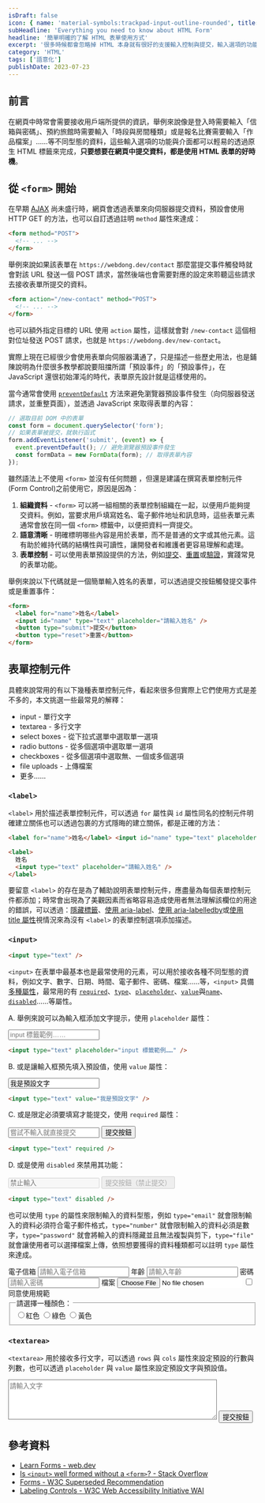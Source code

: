 ```yaml
---
isDraft: false
icon: { name: 'material-symbols:trackpad-input-outline-rounded', title: '一隻手操縱觸控板符號' }
subHeadline: 'Everything you need to know about HTML Form'
headline: '簡單明確的了解 HTML 表單使用方式'
excerpt: '很多時候都會忽略掉 HTML 本身就有很好的支援輸入控制與提交，輸入選項的功能與介面都可以輕易的透過原生 HTML 標籤來完成，只要想要在網頁中提交資料，都是使用 HTML 表單的好時機，讓我們來了解怎麼使用 HTML 表單製作一個無障礙且語意化的輸入表單。'
category: 'HTML'
tags: ['語意化']
publishDate: 2023-07-23
---
```


## 前言

在網頁中時常會需要接收用戶端所提供的資訊，舉例來說像是登入時需要輸入「信箱與密碼」、預約旅館時需要輸入「時段與房間種類」或是報名比賽需要輸入「作品檔案」……等不同型態的資料，這些輸入選項的功能與介面都可以輕易的透過原生 HTML 標籤來完成，**只要想要在網頁中提交資料，都是使用 HTML 表單的好時機**。

## 從 `<form>` 開始

在早期 [AJAX](https://www.webdong.dev/post/why-you-need-ajax-and-why-not-call-it-ajaj/) 尚未盛行時，網頁會透過表單來向伺服器提交資料，預設會使用 HTTP GET 的方法，也可以自訂透過註明 `method` 屬性來達成：

```html
<form method="POST">
  <!-- ... -->
</form>
```

舉例來說如果該表單在 `https://webdong.dev/contact` 那麼當提交事件觸發時就會對該 URL 發送一個 POST 請求，當然後端也會需要對應的設定來聆聽這些請求去接收表單所提交的資料。

```html
<form action="/new-contact" method="POST">
  <!-- ... -->
</form>
```

也可以額外指定目標的 URL 使用 `action` 屬性，這樣就會對 `/new-contact` 這個相對位址發送 POST 請求，也就是 `https://webdong.dev/new-contact`。

實際上現在已經很少會使用表單向伺服器溝通了，只是描述一些歷史用法，也是鋪陳說明為什麼很多教學都說要阻擋所謂「預設事件」的「預設事件」，在 JavaScript 還很初始渾沌的時代，表單原先設計就是這樣使用的。

當今通常會使用 [`preventDefault`](https://developer.mozilla.org/zh-TW/docs/Web/API/Event/preventDefault) 方法來避免瀏覽器預設事件發生（向伺服器發送請求，並重整頁面），並透過 JavaScript 來取得表單的內容：

```js
// 選取目前 DOM 中的表單
const form = document.querySelector('form');
// 如果表單被提交，就執行函式
form.addEventListener('submit', (event) => {
  event.preventDefault(); // 避免瀏覽器預設事件發生
  const formData = new FormData(form); // 取得表單內容
});
```

雖然語法上不使用 `<form>` 並沒有任何問題 ，但還是建議在撰寫表單控制元件 (Form Control)之前使用它，原因是因為：

1. **組織資料** - `<form>` 可以將一組相關的表單控制組織在一起，以便用戶能夠提交資料。例如，當要求用戶填寫姓名、電子郵件地址和訊息時，這些表單元素通常會放在同一個 `<form>` 標籤中，以便把資料一齊提交。
2. **語意清晰** - 明確標明哪些內容是用於表單，而不是普通的文字或其他元素。這有助於維持代碼的結構性與可讀性，讓開發者和維護者更容易理解和處理。
3. **表單控制** - 可以使用表單預設提供的方法，例如[提交](https://developer.mozilla.org/en-US/docs/Web/API/HTMLFormElement/submit)、[重置](https://developer.mozilla.org/en-US/docs/Web/API/HTMLFormElement/reset)或[驗證](https://developer.mozilla.org/en-US/docs/Web/API/HTMLFormElement/reportValidity)，實踐常見的表單功能。

舉例來說以下代碼就是一個簡單輸入姓名的表單，可以透過提交按鈕觸發提交事件或是重置事件：

```html
<form>
  <label for="name">姓名</label>
  <input id="name" type="text" placeholder="請輸入姓名" />
  <button type="submit">提交</button>
  <button type="reset">重置</button>
</form>
```

## 表單控制元件

具體來說常用的有以下幾種表單控制元件，看起來很多但實際上它們使用方式是差不多的，本文挑選一些最常見的解釋：

- input - 單行文字
- textarea - 多行文字
- select boxes - 從下拉式選單中選取單一選項
- radio buttons - 從多個選項中選取單一選項
- checkboxes - 從多個選項中選取無、一個或多個選項
- file uploads - 上傳檔案
- 更多……

### `<label>`

`<label>` 用於描述表單控制元件，可以透過 `for` 屬性與 `id` 屬性同名的控制元件明確建立關係也可以透過包裹的方式隱晦的建立關係，都是正確的方法：

```html
<label for="name">姓名</label> <input id="name" type="text" placeholder="請輸入姓名" />
```

```html
<label>
  姓名
  <input type="text" placeholder="請輸入姓名" />
</label>
```

要留意 `<label>` 的存在是為了輔助說明表單控制元件，應盡量為每個表單控制元件都添加；時常會出現為了美觀因素而省略容易造成使用者無法理解該欄位的用途的錯誤，可以透過：[隱藏標籤](https://www.w3.org/WAI/tutorials/forms/labels/#hiding-label-text)、[使用 aria-label](https://www.w3.org/WAI/tutorials/forms/labels/#using-aria-label)、[使用 aria-labelledby](https://www.w3.org/WAI/tutorials/forms/labels/#using-aria-labelledby)或[使用 title 屬性](https://www.w3.org/WAI/tutorials/forms/labels/#using-the-title-attribute)視情況來為沒有 `<label>` 的表單控制選項添加描述。

### `<input>`

```html
<input type="text" />
```

`<input>` 在表單中最基本也是最常使用的元素，可以用於接收各種不同型態的資料，例如文字、數字、日期、時間、電子郵件、密碼、檔案……等，`<input>` 具備[多種屬性](https://developer.mozilla.org/en-US/docs/Web/HTML/Element/input#attributes)，最常用的有 [`required`](https://developer.mozilla.org/en-US/docs/Web/HTML/Element/input#required)、[`type`](https://developer.mozilla.org/en-US/docs/Web/HTML/Element/input#input_types)、[`placeholder`](https://developer.mozilla.org/en-US/docs/Web/HTML/Element/input#placeholder)、[`value`](https://developer.mozilla.org/en-US/docs/Web/HTML/Element/input#value)與[`name`](https://developer.mozilla.org/en-US/docs/Web/HTML/Element/input#name)、[`disabled`](https://developer.mozilla.org/en-US/docs/Web/HTML/Element/input#disabled)……等屬性。

A. 舉例來說可以為輸入框添加文字提示，使用 `placeholder` 屬性：

<form>
  <input style="color: black;" type="text" placeholder="input 標籤範例……" />
</form>

```html
<input type="text" placeholder="input 標籤範例……" />
```

B. 或是讓輸入框預先填入預設值，使用 `value` 屬性：

<form>
  <input style="color: black;" type="text" value="我是預設文字" />
</form>

```html
<input type="text" value="我是預設文字" />
```

C. 或是限定必須要填寫才能提交，使用 `required` 屬性：

<form class="flex gap-4">
  <input style="color: black;" type="text" placeholder="嘗試不輸入就直接提交" required />
  <button type="submit" class="underline">
    提交按鈕
  </button>
</form>

```html
<input type="text" required />
```

D. 或是使用 `disabled` 來禁用其功能：

<form class="flex gap-4">
  <input style="color: black;" type="text" placeholder="禁止輸入" disabled />
  <button type="submit" class="underline" disabled>
    提交按鈕（禁止提交）
  </button>
</form>

```html
<input type="text" disabled />
```

也可以使用 `type` 的屬性來限制輸入的資料型態，例如 `type="email"` 就會限制輸入的資料必須符合電子郵件格式，`type="number"` 就會限制輸入的資料必須是數字，`type="password"` 就會將輸入的資料隱藏並且無法複製與剪下，`type="file"` 就會讓使用者可以選擇檔案上傳，依照想要獲得的資料種類都可以註明 `type` 屬性來達成。

<form class="flex flex-col gap-4">
  <label class="flex gap-4">
    <span>電子信箱</span>
    <input style="color: black;" type="email" placeholder="請輸入電子信箱"/>
  </label>
  <label class="flex gap-4">
    <span>年齡</span>
    <input style="color: black;" type="number" min="1" placeholder="請輸入年齡"/>
  </label>
  <label class="flex gap-4">
    <span>密碼</span>
    <input style="color: black;" type="password" placeholder="請輸入密碼"/>
  </label>
  <label class="flex gap-4">
    <span>檔案</span>
    <input style="color: black; background-color: white" type="file" placeholder="請選擇檔案"/>
  </label>
  <label style="width: fit-content" class="flex gap-4">
    <input type="checkbox" name="termsOfUse" value="agree"/>
    <span>同意使用規範</span>
  </label>

  <fieldset>
    <legend>請選擇一種顏色：</legend>
    <div class="flex gap-4">
      <label>
        <input type="radio" name="color" value="red"/>紅色
      </label>
      <label>
        <input type="radio" name="color" value="green"/>綠色
      </label>
      <label>
        <input type="radio" name="color" value="blue"/>黃色
      </label>
    </div>
  </fieldset>
</form>

### `<textarea>`

`<textarea>` 用於接收多行文字，可以透過 `rows` 與 `cols` 屬性來設定預設的行數與列數，也可以透過 `placeholder` 與 `value` 屬性來設定預設文字與預設值。

<form class="flex flex-col gap-4">
  <textarea style="color:black; background-color: white" rows="5" cols="50" placeholder="請輸入文字"></textarea>
  <button type="submit" class="underline">
    提交按鈕
  </button>
</form>

## 參考資料

- [Learn Forms - web.dev](https://web.dev/learn/forms/)
- [Is `<input>` well formed without a `<form>`? - Stack Overflow](https://stackoverflow.com/questions/3294572/is-input-well-formed-without-a-form)
- [Forms - W3C Superseded Recommendation](https://www.w3.org/TR/html401/interact/forms.html)
- [Labeling Controls - W3C Web Accessibility Initiative WAI](https://www.w3.org/WAI/tutorials/forms/labels)
